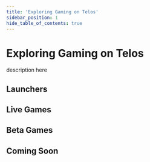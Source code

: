 ---
title: 'Exploring Gaming on Telos'
sidebar_position: 1
hide_table_of_contents: true
---


# Exploring Gaming on Telos

description here

## Launchers

<GamingCard
    gameTitle='Elixir'
    chain='evm'
    descriptionText='Elixir Platform provides a state-of-the-art distribution technology for games to distribute their games privately & publicly, increasing sales, fasten user acquisition, and unlocking new business & game models by making next-gen games accessible to the masses with a deep focus on network effect.'
    mediaUrl='https://www.youtube.com/embed/OmpI4IaBkd8'
    mediaType='video'
    website='https://elixir.app/'
/>

<GamingCard
    gameTitle='Qudo'
    chain='zero'
    descriptionText='QUDO is a revolutionary mechanism that rewards Gamers and Developers with a crypto token. Players can do In-App-Unlocks using QUDO in all adherent games, while game developers can improve their games through the QUDO B2B marketplace or give back to the community by creating additional rewards.'
    mediaUrl='https://www.youtube.com/embed/ObBOH4H7hyw'
    mediaType='video'
    website='https://games.qudo.io/'
/>

## Live Games

<GamingCard
    gameTitle='LandBox'
    chain='evm'
    descriptionText='Embark on an exhilarating journey in LandBox, an expansive multiplayer universe brimming with endless possibilities. Engage in thrilling competitions across diverse game modes, construct and personalize your own piece of the vast world, and delve into the exciting realm of NFT collection and beyond. Unleash your creativity and strategic prowess in this captivating digital landscape!'
    mediaUrl='https://www.youtube.com/embed/onhW5oClBNA'
    mediaType='video'
    website='https://landboxgame.com/'
    nftPage='https://app.alturanft.com/collection/40/0xb9d306ecbb32266be152f6f856b81db04c49d1e9?chain=telos'
    elixirPage='https://launcher.elixir.app/games/landbox'
/>

<GamingCard
    gameTitle='XPell'
    chain='zero'
    descriptionText='Xpell is an MMORTS (Massive Multi-Player Online Real Time Strategic) game which is developed by PositronEco on Telos Blockchain. In the game Xpell, players possess a village and must diligently enhance it in order to discover Trophies or Crowns by launching attacks on the Capital. They engage in fierce competition with other players, employing various strategies to emerge as the sole victor of the game. Upon the game&rsquo;s conclusion, the designated prize will be awarded to the winner and the best Alliance.'
    mediaUrl='https://play-lh.googleusercontent.com/UInLJXaC64zm9_n5ynE1gpheXp5q2Zi8eWYvAr7dWpUiCZhHpsHjrqJvYIa-Gksu3-w=w1052-h592-rw'
    mediaType='image'
    website='https://xpell.io/'
/>

<GamingCard
    gameTitle='Robinos'
    chain='evm'
    descriptionText='Embark on an exhilarating journey in LandBox, an expansive multiplayer universe brimming with endless possibilities. Engage in thrilling competitions across diverse game modes, construct and personalize your own piece of the vast world, and delve into the exciting realm of NFT collection and beyond. Unleash your creativity and strategic prowess in this captivating digital landscape!'
    mediaUrl='https://robinos.finance/img/hero/heroBanner.gif'
    mediaType='gif'
    website='https://robinos.finance/'
    nftPage='https://app.alturanft.com/collection/40/0x8e1ddd46f663cb53254337d2134bafe0170a29ba?chain=telos'
/>

## Beta Games

<GamingCard
    gameTitle='KIRAVΞRSΞ'
    chain='evm'
    descriptionText='KIRAVΞRSΞ is an online multiplayer game created in Unreal Engine 5 for gamers across the globe to play, compete, and earn achievements to unlock or rent characters, skins, weapons, and more!'
    mediaUrl='https://www.youtube.com/embed/wJONXDzMQyE'
    mediaType='video'
    website='https://kiraverse.game/'
    nftPage='https://app.alturanft.com/collection/40/0x17745f342fd736300f33dcc811fae3a3c97416ef?chain=telos'
    elixirPage='https://launcher.elixir.app/games/kiraverse'
/>

<GamingCard
    gameTitle='Kluest'
    chain='evm'
    descriptionText='Kluest puts the power to change the world in the palm of your hand! Create, play and share your own adventures in real locations on your iOS or Android device! Do you want to create a treasure hunt for your friends? Good. What about making an ARPG adventure in which anyone can become the hero who will save your city from an alien attack? Sure! With Kluest, all this and much more is possible.'
    mediaUrl='https://www.youtube.com/embed/nO8wlOmtmkY'
    mediaType='video'
    website='https://kluest.com/'
/>

## Coming Soon

<GamingCard
    gameTitle='Tarzan™ Speed Run'
    chain='evm'
    descriptionText='Tarzan™ Speed Run is a Web3 blockchain game, where players must avoid obstacles, collect coins and aim for the fastest time to earn player rewards.'
    mediaUrl='https://pbs.twimg.com/profile_banners/1627830113676177409/1677417650/1500x500'
    mediaType='image'
    website='https://tarzanofficial.io/'
    nftPage='https://app.alturanft.com/collection/40/0xec716a10c1d4350b35a2bb1da92542cc6ecc7eb9?chain=telos'
/>